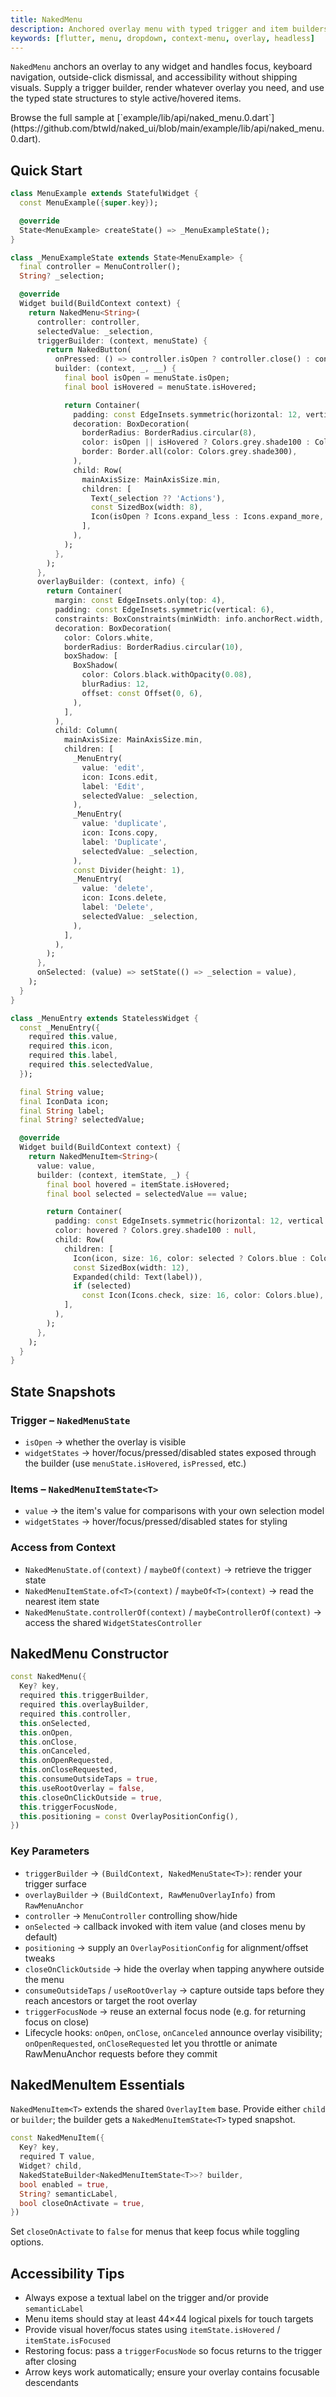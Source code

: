 ```yaml
---
title: NakedMenu
description: Anchored overlay menu with typed trigger and item builders for complete visual control
keywords: [flutter, menu, dropdown, context-menu, overlay, headless]
---
```


`NakedMenu` anchors an overlay to any widget and handles focus, keyboard navigation, outside-click dismissal, and accessibility without shipping visuals. Supply a trigger builder, render whatever overlay you need, and use the typed state structures to style active/hovered items.

<Info>
  Browse the full sample at [`example/lib/api/naked_menu.0.dart`](https://github.com/btwld/naked_ui/blob/main/example/lib/api/naked_menu.0.dart).
</Info>

## Quick Start

```dart
class MenuExample extends StatefulWidget {
  const MenuExample({super.key});

  @override
  State<MenuExample> createState() => _MenuExampleState();
}

class _MenuExampleState extends State<MenuExample> {
  final controller = MenuController();
  String? _selection;

  @override
  Widget build(BuildContext context) {
    return NakedMenu<String>(
      controller: controller,
      selectedValue: _selection,
      triggerBuilder: (context, menuState) {
        return NakedButton(
          onPressed: () => controller.isOpen ? controller.close() : controller.open(),
          builder: (context, _, __) {
            final bool isOpen = menuState.isOpen;
            final bool isHovered = menuState.isHovered;

            return Container(
              padding: const EdgeInsets.symmetric(horizontal: 12, vertical: 10),
              decoration: BoxDecoration(
                borderRadius: BorderRadius.circular(8),
                color: isOpen || isHovered ? Colors.grey.shade100 : Colors.white,
                border: Border.all(color: Colors.grey.shade300),
              ),
              child: Row(
                mainAxisSize: MainAxisSize.min,
                children: [
                  Text(_selection ?? 'Actions'),
                  const SizedBox(width: 8),
                  Icon(isOpen ? Icons.expand_less : Icons.expand_more, size: 16),
                ],
              ),
            );
          },
        );
      },
      overlayBuilder: (context, info) {
        return Container(
          margin: const EdgeInsets.only(top: 4),
          padding: const EdgeInsets.symmetric(vertical: 6),
          constraints: BoxConstraints(minWidth: info.anchorRect.width, maxWidth: 220),
          decoration: BoxDecoration(
            color: Colors.white,
            borderRadius: BorderRadius.circular(10),
            boxShadow: [
              BoxShadow(
                color: Colors.black.withOpacity(0.08),
                blurRadius: 12,
                offset: const Offset(0, 6),
              ),
            ],
          ),
          child: Column(
            mainAxisSize: MainAxisSize.min,
            children: [
              _MenuEntry(
                value: 'edit',
                icon: Icons.edit,
                label: 'Edit',
                selectedValue: _selection,
              ),
              _MenuEntry(
                value: 'duplicate',
                icon: Icons.copy,
                label: 'Duplicate',
                selectedValue: _selection,
              ),
              const Divider(height: 1),
              _MenuEntry(
                value: 'delete',
                icon: Icons.delete,
                label: 'Delete',
                selectedValue: _selection,
              ),
            ],
          ),
        );
      },
      onSelected: (value) => setState(() => _selection = value),
    );
  }
}

class _MenuEntry extends StatelessWidget {
  const _MenuEntry({
    required this.value,
    required this.icon,
    required this.label,
    required this.selectedValue,
  });

  final String value;
  final IconData icon;
  final String label;
  final String? selectedValue;

  @override
  Widget build(BuildContext context) {
    return NakedMenuItem<String>(
      value: value,
      builder: (context, itemState, _) {
        final bool hovered = itemState.isHovered;
        final bool selected = selectedValue == value;

        return Container(
          padding: const EdgeInsets.symmetric(horizontal: 12, vertical: 10),
          color: hovered ? Colors.grey.shade100 : null,
          child: Row(
            children: [
              Icon(icon, size: 16, color: selected ? Colors.blue : Colors.grey.shade700),
              const SizedBox(width: 12),
              Expanded(child: Text(label)),
              if (selected)
                const Icon(Icons.check, size: 16, color: Colors.blue),
            ],
          ),
        );
      },
    );
  }
}
```

## State Snapshots

### Trigger – `NakedMenuState`
- `isOpen` → whether the overlay is visible
- `widgetStates` → hover/focus/pressed/disabled states exposed through the builder (use `menuState.isHovered`, `isPressed`, etc.)

### Items – `NakedMenuItemState<T>`
- `value` → the item's value for comparisons with your own selection model
- `widgetStates` → hover/focus/pressed/disabled states for styling

### Access from Context

- `NakedMenuState.of(context)` / `maybeOf(context)` → retrieve the trigger state
- `NakedMenuItemState.of<T>(context)` / `maybeOf<T>(context)` → read the nearest item state
- `NakedMenuState.controllerOf(context)` / `maybeControllerOf(context)` → access the shared `WidgetStatesController`

## NakedMenu Constructor

```dart
const NakedMenu({
  Key? key,
  required this.triggerBuilder,
  required this.overlayBuilder,
  required this.controller,
  this.onSelected,
  this.onOpen,
  this.onClose,
  this.onCanceled,
  this.onOpenRequested,
  this.onCloseRequested,
  this.consumeOutsideTaps = true,
  this.useRootOverlay = false,
  this.closeOnClickOutside = true,
  this.triggerFocusNode,
  this.positioning = const OverlayPositionConfig(),
})
```

### Key Parameters

- `triggerBuilder` → `(BuildContext, NakedMenuState<T>)`: render your trigger surface
- `overlayBuilder` → `(BuildContext, RawMenuOverlayInfo)` from `RawMenuAnchor`
- `controller` → `MenuController` controlling show/hide
- `onSelected` → callback invoked with item value (and closes menu by default)
- `positioning` → supply an `OverlayPositionConfig` for alignment/offset tweaks
- `closeOnClickOutside` → hide the overlay when tapping anywhere outside the menu
- `consumeOutsideTaps` / `useRootOverlay` → capture outside taps before they reach ancestors or target the root overlay
- `triggerFocusNode` → reuse an external focus node (e.g. for returning focus on close)
- Lifecycle hooks: `onOpen`, `onClose`, `onCanceled` announce overlay visibility; `onOpenRequested`, `onCloseRequested` let you throttle or animate RawMenuAnchor requests before they commit

## NakedMenuItem Essentials

`NakedMenuItem<T>` extends the shared `OverlayItem` base. Provide either `child` or `builder`; the builder gets a `NakedMenuItemState<T>` typed snapshot.

```dart
const NakedMenuItem({
  Key? key,
  required T value,
  Widget? child,
  NakedStateBuilder<NakedMenuItemState<T>>? builder,
  bool enabled = true,
  String? semanticLabel,
  bool closeOnActivate = true,
})
```

Set `closeOnActivate` to `false` for menus that keep focus while toggling options.

## Accessibility Tips

- Always expose a textual label on the trigger and/or provide `semanticLabel`
- Menu items should stay at least 44×44 logical pixels for touch targets
- Provide visual hover/focus states using `itemState.isHovered` / `itemState.isFocused`
- Restoring focus: pass a `triggerFocusNode` so focus returns to the trigger after closing
- Arrow keys work automatically; ensure your overlay contains focusable descendants
